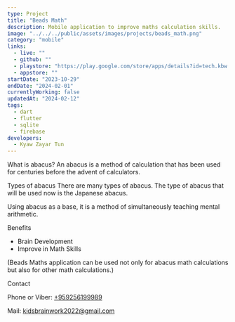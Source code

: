 ```yaml
---
type: Project
title: "Beads Math"
description: Mobile application to improve maths calculation skills.
image: "../../../public/assets/images/projects/beads_math.png"
category: "mobile"
links:
  - live: ""
  - github: ""
  - playstore: "https://play.google.com/store/apps/details?id=tech.kbw.beads_math"
  - appstore: ""
startDate: "2023-10-29"
endDate: "2024-02-01"
currentlyWorking: false
updatedAt: "2024-02-12"
tags:
  - dart
  - flutter
  - sqlite
  - firebase
developers:
  - Kyaw Zayar Tun
---
```


What is abacus?
An abacus is a method of calculation that has been used for centuries before the advent of calculators.

Types of abacus
There are many types of abacus.
The type of abacus that will be used now is the Japanese abacus.

Using abacus as a base, it is a method of simultaneously teaching mental arithmetic.

Benefits

- Brain Development
- Improve in Math Skills

(Beads Maths application can be used not only for abacus math calculations but also for other math calculations.)

Contact

Phone or Viber: <a href="tel:+959256199989">+959256199989</a>

Mail: <a href="mailto:kidsbrainwork2022@gmail.com">kidsbrainwork2022@gmail.com</a>
